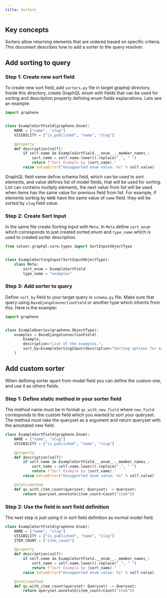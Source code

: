 ```yaml
---
title: Sorters
---
```


## Key concepts

Sorters allow returning elements that are ordered based on specific criteria.
This document describes how to add a sorter to the query resolver.

## Add sorting to query

### Step 1: Create new sort field
To create new sort field, add `sorters.py` file in target graphql directory.
Inside this directory, create GraphQL enum with fields that can be used for sorting
and description property defining enum fields explanations.
Lets see an example:

```python
import graphene


class ExampleSortField(graphene.Enum):
    NAME = ["name", "slug"]
    VISIBILITY = ["is_published", "name", "slug"]

    @property
    def description(self):
        if self.name in ExampleSortField.__enum__._member_names_:
            sort_name = self.name.lower().replace("_", " ")
            return f"Sort Example by {sort_name}."
        raise ValueError("Unsupported enum value: %s" % self.value)
```

GraphQL field name define schema field, which can be used to sort elements,
and value defines list of model fields, that will be used for sorting. List can contains
multiply elements, the next value from list will be used when items has the same value
for previous field from list. For example, if elements sorting by `NAME` have the same
value of `name` field, they will be sorted by `slug` field value.

### Step 2: Create Sort Input
In the same file create Sorting Input with `Meta`. In `Meta` define `sort_enum` which
corresponds to just created sorted enum and `type_name` which is used to created sorter description.

```python
from saleor.graphql.core.types import SortInputObjectType


class ExampleSortingInput(SortInputObjectType):
    class Meta:
        sort_enum = ExampleSortField
        type_name = "examples"
```

### Step 3: Add sorter to query
Define `sort_by` field to your target query in `schema.py` file. Make sure that query using
`BaseDjangoConnectionField` or another type which inherits from this. Here is the example:

```python
import graphene


class ExampleQueries(graphene.ObjectType):
    examples = BaseDjangoConnectionField(
        Example,
        description="List of the examples.",
        sort_by=ExampleSortingInput(description="Sorting options for examples.")
    )
```

## Add custom sorter
When defining sorter apart from model field you can define the custom one, and use it
as others fields.

### Step 1: Define static method in your sorter field
The method name must be in format `qs_with_new_field` where `new_field` corresponds
to the custom field which you wanted to sort your queryset. The method must take the
queryset as a argument and return queryset with the annotated new field.


```python
class ExampleSortField(graphene.Enum):
    NAME = ["name", "slug"]
    VISIBILITY = ["is_published", "name", "slug"]

    @property
    def description(self):
        if self.name in ExampleSortField.__enum__._member_names_:
            sort_name = self.name.lower().replace("_", " ")
            return f"Sort Example by {sort_name}."
        raise ValueError("Unsupported enum value: %s" % self.value)

    @staticmethod
    def qs_with_item_count(queryset: Queryset) -> Queryset:
        return queryset.annotate(item_count=Count("item"))
```

### Step 2: Use the field in sort field definition
The next step is just using it in sort field definition as normal model field.

```python
class ExampleSortField(graphene.Enum):
    NAME = ["name", "slug"]
    VISIBILITY = ["is_published", "name", "slug"]
    ITEM_COUNT = ["item_count"]

    @property
    def description(self):
        if self.name in ExampleSortField.__enum__._member_names_:
            sort_name = self.name.lower().replace("_", " ")
            return f"Sort Example by {sort_name}."
        raise ValueError("Unsupported enum value: %s" % self.value)

    @staticmethod
    def qs_with_item_count(queryset: Queryset) -> Queryset:
        return queryset.annotate(item_count=Count("item"))
```
